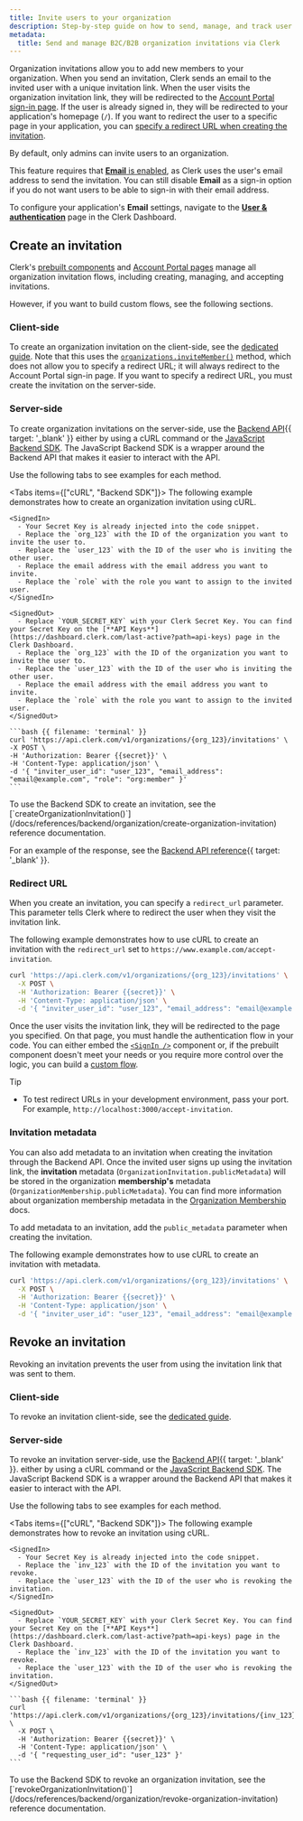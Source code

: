 ```yaml
---
title: Invite users to your organization
description: Step-by-step guide on how to send, manage, and track user invitations within your multitenant SaaS, all using Clerk Organizations.
metadata:
  title: Send and manage B2C/B2B organization invitations via Clerk
---
```


Organization invitations allow you to add new members to your organization. When you send an invitation, Clerk sends an email to the invited user with a unique invitation link. When the user visits the organization invitation link, they will be redirected to the [Account Portal sign-in page](/docs/guides/customizing-clerk/account-portal#sign-in). If the user is already signed in, they will be redirected to your application's homepage (`/`). If you want to redirect the user to a specific page in your application, you can [specify a redirect URL when creating the invitation](#redirect-url).

By default, only admins can invite users to an organization.

This feature requires that [**Email** is enabled](/docs/guides/configure/auth-strategies/sign-up-sign-in-options#email), as Clerk uses the user's email address to send the invitation. You can still disable **Email** as a sign-in option if you do not want users to be able to sign-in with their email address.

To configure your application's **Email** settings, navigate to the [**User & authentication**](https://dashboard.clerk.com/last-active?path=user-authentication/user-and-authentication) page in the Clerk Dashboard.

## Create an invitation

Clerk's [prebuilt components](/docs/references/components/overview) and [Account Portal pages](/docs/guides/customizing-clerk/account-portal) manage all organization invitation flows, including creating, managing, and accepting invitations.

However, if you want to build custom flows, see the following sections.

### Client-side

To create an organization invitation on the client-side, see the [dedicated guide](/docs/guides/development/custom-flows/organizations/manage-organization-invitations). Note that this uses the [`organizations.inviteMember()`](/docs/references/javascript/organization#invite-member) method, which does not allow you to specify a redirect URL; it will always redirect to the Account Portal sign-in page. If you want to specify a redirect URL, you must create the invitation on the server-side.

### Server-side

To create organization invitations on the server-side, use the [Backend API](/docs/reference/backend-api/tag/organization-invitations/post/organizations/\{organization_id}/invitations){{ target: '_blank' }} either by using a cURL command or the [JavaScript Backend SDK](/docs/js-backend/getting-started/quickstart). The JavaScript Backend SDK is a wrapper around the Backend API that makes it easier to interact with the API.

Use the following tabs to see examples for each method.

<Tabs items={["cURL", "Backend SDK"]}>
  <Tab>
    The following example demonstrates how to create an organization invitation using cURL.

    <SignedIn>
      - Your Secret Key is already injected into the code snippet.
      - Replace the `org_123` with the ID of the organization you want to invite the user to.
      - Replace the `user_123` with the ID of the user who is inviting the other user.
      - Replace the email address with the email address you want to invite.
      - Replace the `role` with the role you want to assign to the invited user.
    </SignedIn>

    <SignedOut>
      - Replace `YOUR_SECRET_KEY` with your Clerk Secret Key. You can find your Secret Key on the [**API Keys**](https://dashboard.clerk.com/last-active?path=api-keys) page in the Clerk Dashboard.
      - Replace the `org_123` with the ID of the organization you want to invite the user to.
      - Replace the `user_123` with the ID of the user who is inviting the other user.
      - Replace the email address with the email address you want to invite.
      - Replace the `role` with the role you want to assign to the invited user.
    </SignedOut>

    ```bash {{ filename: 'terminal' }}
    curl 'https://api.clerk.com/v1/organizations/{org_123}/invitations' \
    -X POST \
    -H 'Authorization: Bearer {{secret}}' \
    -H 'Content-Type: application/json' \
    -d '{ "inviter_user_id": "user_123", "email_address": "email@example.com", "role": "org:member" }'
    ```
  </Tab>

  <Tab>
    To use the Backend SDK to create an invitation, see the [`createOrganizationInvitation()`](/docs/references/backend/organization/create-organization-invitation) reference documentation.
  </Tab>
</Tabs>

For an example of the response, see the [Backend API reference](/docs/reference/backend-api/tag/organization-invitations/post/organizations/\{organization_id}/invitations){{ target: '_blank' }}.

### Redirect URL

When you create an invitation, you can specify a `redirect_url` parameter. This parameter tells Clerk where to redirect the user when they visit the invitation link.

The following example demonstrates how to use cURL to create an invitation with the `redirect_url` set to `https://www.example.com/accept-invitation`.

```bash
curl 'https://api.clerk.com/v1/organizations/{org_123}/invitations' \
  -X POST \
  -H 'Authorization: Bearer {{secret}}' \
  -H 'Content-Type: application/json' \
  -d '{ "inviter_user_id": "user_123", "email_address": "email@example.com", "role": "org:member", "redirect_url": "https://www.example.com/accept-invitation" }'
```

Once the user visits the invitation link, they will be redirected to the page you specified. On that page, you must handle the authentication flow in your code. You can either embed the [`<SignIn />`](/docs/references/components/authentication/sign-in) component or, if the prebuilt component doesn't meet your needs or you require more control over the logic, you can build a [custom flow](/docs/guides/development/custom-flows/organizations/accept-organization-invitations).

> [!TIP]
>
> - To test redirect URLs in your development environment, pass your port. For example, `http://localhost:3000/accept-invitation`.

### Invitation metadata

You can also add metadata to an invitation when creating the invitation through the Backend API. Once the invited user signs up using the invitation link, the **invitation** metadata (`OrganizationInvitation.publicMetadata`) will be stored in the organization **membership's** metadata (`OrganizationMembership.publicMetadata`). You can find more information about organization membership metadata in the [Organization Membership](/docs/references/javascript/types/organization-membership) docs.

To add metadata to an invitation, add the `public_metadata` parameter when creating the invitation.

The following example demonstrates how to use cURL to create an invitation with metadata.

```bash
curl 'https://api.clerk.com/v1/organizations/{org_123}/invitations' \
  -X POST \
  -H 'Authorization: Bearer {{secret}}' \
  -H 'Content-Type: application/json' \
  -d '{ "inviter_user_id": "user_123", "email_address": "email@example.com", "role": "org:member", "public_metadata": {"department": "marketing"} }'
```

## Revoke an invitation

Revoking an invitation prevents the user from using the invitation link that was sent to them.

### Client-side

To revoke an invitation client-side, see the [dedicated guide](/docs/guides/development/custom-flows/organizations/manage-organization-invitations).

### Server-side

To revoke an invitation server-side, use the [Backend API](/docs/reference/backend-api/tag/organization-invitations/post/organizations/\{organization_id}/invitations/\{invitation_id}/revoke){{ target: '_blank' }}. either by using a cURL command or the [JavaScript Backend SDK](/docs/js-backend/getting-started/quickstart). The JavaScript Backend SDK is a wrapper around the Backend API that makes it easier to interact with the API.

Use the following tabs to see examples for each method.

<Tabs items={["cURL", "Backend SDK"]}>
  <Tab>
    The following example demonstrates how to revoke an invitation using cURL.

    <SignedIn>
      - Your Secret Key is already injected into the code snippet.
      - Replace the `inv_123` with the ID of the invitation you want to revoke.
      - Replace the `user_123` with the ID of the user who is revoking the invitation.
    </SignedIn>

    <SignedOut>
      - Replace `YOUR_SECRET_KEY` with your Clerk Secret Key. You can find your Secret Key on the [**API Keys**](https://dashboard.clerk.com/last-active?path=api-keys) page in the Clerk Dashboard.
      - Replace the `inv_123` with the ID of the invitation you want to revoke.
      - Replace the `user_123` with the ID of the user who is revoking the invitation.
    </SignedOut>

    ```bash {{ filename: 'terminal' }}
    curl 'https://api.clerk.com/v1/organizations/{org_123}/invitations/{inv_123}/revoke' \
      -X POST \
      -H 'Authorization: Bearer {{secret}}' \
      -H 'Content-Type: application/json' \
      -d '{ "requesting_user_id": "user_123" }'
    ```
  </Tab>

  <Tab>
    To use the Backend SDK to revoke an organization invitation, see the [`revokeOrganizationInvitation()`](/docs/references/backend/organization/revoke-organization-invitation) reference documentation.
  </Tab>
</Tabs>
